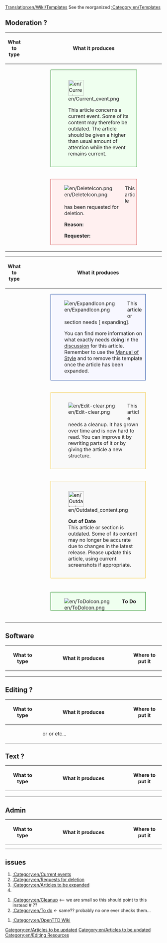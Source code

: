 [[Translation:en/Wiki/Templates]]
See the reorganized [[:Category:en/Templates]] 


==Moderation ?==
{| border=1 cellspacing=0 cellpadding=3 
!width=80| What to type 
!width=55%| What it produces 
!Where to put it
|-
|{{en/S|en/Current}}
|<div style="background-color:#efffef; border: 1px solid #007c00; padding:1em; margin:1em 5em"><div style="float:left;">[[File:en/Current event.png|50px]]</div><div style="margin-left:40px">This article concerns a current event. Some of its content may therefore be outdated.  The article should be given a higher than usual amount of attention while the event remains current.</div></div>
|
|-
|{{en/S|en/Delete}}
|<div style="background-color:#FFF0F0; border: 1px solid #C10000; padding:0.2em; margin:1em 5em"><div style="float:left;">[[File:en/DeleteIcon.png]]</div><div style="margin-left:40px">
This article has been requested for deletion.
<p><strong>Reason:</strong> {{{1|Not Suppled}}}</p>
<p><strong>Requester:</strong> {{{2|Not Supplied}}}</p></div></div>
|
|}


{| border=1 cellspacing=0 cellpadding=3 
!width=80| What to type 
!width=55%| What it produces 
!Where to put it
|-
|{{en/S|en/Expand}}
|<div style="background-color:#f7f7ff; border: 1px solid #003399; padding:0.2em; margin:1em 5em"><div style="float:left;">[[File:en/ExpandIcon.png]]</div><div style="margin-left:40px">This article or section needs [{{SERVER}}{{localurl:{{NAMESPACE}}:{{PAGENAME}}|action=edit}} expanding]. {{{1|}}}<p>You can find more information on what exactly needs doing in the [[Talk:{{PAGENAME}}|discussion]] for this article. Remember to use the [[en/Wiki/Manual of Style|Manual of Style]] and to remove this template once the article has been expanded.</p></div></div>
|
|-
|{{en/S|en/Cleanup}}
|<div style="background-color:#F9F9F9; border: 1px solid #F4C430; padding:1em; margin:1em 5em"><div style="float:left;">[[File:en/Edit-clear.png]]</div><div style="margin-left:40px">This article needs a cleanup. It has grown over time and is now hard to read. You can improve it by rewriting parts of it or by giving the article a new structure.</div></div>
|
|-
|{{en/S|en/Outdated}}
|<div style="background-color:#F9F9F9; border: 1px solid #F4C430; padding:1em; margin:1em 5em"><div style="float:left;">[[File:en/Outdated content.png|50px]]</div><div style="margin-left:40px"><strong>Out of Date</strong><br />
This article or section is outdated.  Some of its content may no longer be accurate due to changes in the latest release.  Please update this article, using current screenshots if appropriate.</div></div>
|
|-
|{{en/S|en/Incomplete}}
| {{en/Incomplete}}
|
|-
|{{en/S|en/Todo}}
|<div style="background-color:#efffef; border: 1px solid #007c00; padding:0.2em; margin:1em 5em"><div style="float:left;">[[File:en/ToDoIcon.png]]</div><div style="margin-left:40px"><strong>To Do</strong><br />{{{1|Whoever added this template didn't specify what was to be done, so it should be removed or updated with the correct action.}}}</div></div> 
|
|-
|{{en/S|en/Note}}
|{{en/Note|some text here}}
|
|-
|{{en/S|en/Warning}}
|{{en/Warning|some text here}}
|
|-
|{{en/S|en/Linking}}
|{{en/Linking}}
|
|}


==Software==
{| border=1 cellspacing=0 cellpadding=3 
!width=80| What to type 
!width=55%| What it produces 
!Where to put it
|-
|{{en/S|en/Feature}}
|{{en/Feature|1.0}}
|
|-
|{{en/S|en/FutureFeature}}
|{{en/FutureFeature}}
|
|-
|{{en/S|en/Nightly|nightly}}
|{{en/Nightly| some text...}}
|
|}



==Editing ?==
{| border=1 cellspacing=0 cellpadding=3 
!width=80| What to type 
!width=55%| What it produces 
!Where to put it
|-
|{{en/S|en/Check}}
|{{en/Check|Yes|Green|20px}} or {{en/Check|No|Red|20px}} or {{en/Check|No|Black|20px}} etc...
|
|}


==Text ?==
{| border=1 cellspacing=0 cellpadding=3 
!width=80| What to type 
!width=55%| What it produces 
!Where to put it
|-
|{{en/S|en/Forum}}
| {{en/Forum|0|0}} 
|
|-
|{{en/S|en/User}}
| {{en/User|11}} 
|
|-
|
|
|
|}



==Admin==
{| border=1 cellspacing=0 cellpadding=3 
!width=80| What to type 
!width=55%| What it produces 
!Where to put it
|-
|{{en/S|en/Historical}}
| {{en/Historical}}
|
|-
|{{en/S|en/Vandal}}
| 
|
|}


== issues ==


#[[:Category:en/Current events]]
#[[:Category:en/Requests for deletion]]
#[[:Category:en/Articles to be expanded]]
#[[Category:en/Articles to be updated]]

#[[:Category:en/Cleanup]]   <-- we are small so this should point to this instead #[[Category:en/Articles to be updated]] ??
#[[:Category:en/To do]]      <- same?? probably no one ever checks them...

#[[:Category:en/OpenTTD Wiki]] 


[[Category:en/Editing Resources]]